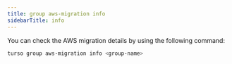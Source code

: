```yaml
---
title: group aws-migration info
sidebarTitle: info
---
```


You can check the AWS migration details by using the following command:

```bash
turso group aws-migration info <group-name>
```
